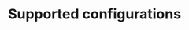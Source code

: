 ---
title: Supported configurations
description: Available cluster types, supported database versions, and the cloud regions.
navigation:
- supported_cluster_types
- supported_database_versions
- supported_regions
- supported_extension_tools
- poolers
- foreign_data_wrappers
- distributed_high_availability
---